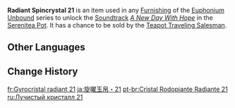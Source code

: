 {{Item Infobox
|id           = 141021
|image        = Item Radiant Spincrystal.png
|type         = Adventure Items
|group        = Radiant Spincrystals
|group2       = Mondstadt Spincrystals
|quality      = 4
|invCategory  = Precious Items
|description  = This wondrous crystal contains a certain rhythm, like something beautiful woven from delicate silk. These items can be found throughout the mainland or from merchants who collect curios. The tune held within this crystal can be revivified in your [[Serenitea Pot]] using either "[[Euphonium Unbound: Winding]]" or "[[Euphonium Unbound: Soaring]]." The tune contained within this [[Radiant Spincrystal]] is "[[A New Day with Hope|A New Day With Hope]]."
|source1      = [[Chubby]]
|track        = A New Day with Hope
}}
'''Radiant Spincrystal 21''' is an item used in any [[Furnishing]] of the [[Euphonium Unbound]] series to unlock the [[Soundtrack]] ''[[A New Day with Hope|A New Day With Hope]]'' in the [[Serenitea Pot]]. It has a chance to be sold by the [[Teapot Traveling Salesman]].

==Other Languages==
{{Other Languages
|default_hidden = 1
|en      = Radiant Spincrystal 21
|zhs     = 旋曜玉帛・其二十一
|zhs_rm  = Xuán Yào Yùbó - Qí Èrshíyī
|zht     = 旋曜玉帛・其二十一
|zht_rm  = Xuán Yào Yùbó - Qí Èrshíyī
|ja      = 旋曜玉帛・21
|ja_rm   = Sen'you Gyokuhaku - Nijuuichi{{Assumed}}
|ko      = 빛나는 결정・21
|ko_rm   = Binnaneun Gyeoljeong - Isibil
|es      = Girocristal radiante (21)
|fr      = Gyrocristal radiant 21
|ru      = Лучистый кристалл {{tt|21|двадцать один}}
|th      = Radiant Spincrystal 21
|vi      = Ngọc Thạch Âm Vang 21
|de      = Strahlender Drehkristall XXI
|id      = Radiant Spincrystal 21
|pt      = Cristal Rodopiante Radiante 21
|tr      = Parlak Burgu Kristal 21
|it      = Voltacristallo radioso 21
}}

==Change History==
{{Change History|2.6}}

[[fr:Gyrocristal radiant 21]]
[[ja:旋曜玉帛・21]]
[[pt-br:Cristal Rodopiante Radiante 21]]
[[ru:Лучистый кристалл 21]]